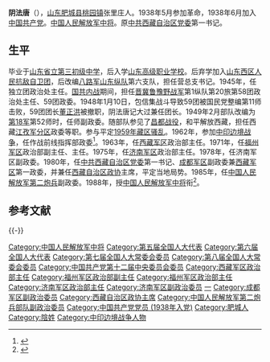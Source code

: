 '''阴法唐'''（{{bd|1922年|7月|||catIdx=}}），[[山东|山东]][[肥城县|肥城县]][[桃园镇_(肥城市)|桃园镇]]张里庄人。1938年5月参加革命，1938年6月加入[[中国共产党|中国共产党]]。[[中国人民解放军中将|中国人民解放军中将]]。原[[中共西藏自治区党委|中共西藏自治区党委]]第一书记。

==生平==
毕业于[[山东省立第三初级中学|山东省立第三初级中学]]，后入学[[山东高级职业学校|山东高级职业学校]]。后弃学加入[[山东|山东]][[西区人民抗敌自卫团|西区人民抗敌自卫团]]，后改编[[八路军|八路军]][[山东纵队|山东纵队]]第六支队，担任营总支书记。1945年，任独立团政治处主任。[[国共内战|国共内战]]期间，担任[[晋冀鲁豫野战军|晋冀鲁豫野战军]]第1纵队第20旅第58团政治处主任、59团政委。1948年1月10日，包信集战斗导致59团被国民党整编第11师击败，59团团长[[董正洪|董正洪]]被撤职，阴法唐记大过兼任团长。1949年2月部队改编为[[中国人民解放军第十八军|第18军]]第52师时，任师副政委。随部队参见了[[昌都战役|昌都战役]]，和平解放西藏，担任西藏[[江孜军分区|江孜军分区]]政委等职。参与平定[[1959年藏区骚乱|1959年藏区骚乱]]。1962年，参加[[中印边境战争|中印边境战争]]，任作战前线指挥部政委<ref>{{cite web|title=阴法唐讲述中印边界自卫反击战|url=http://phtv.ifeng.com/program/zgjy/201004/0405_5334_1595966.shtml|publisher=凤凰网|accessdate=2012-03-02|archive-date=2010-04-13|archive-url=https://web.archive.org/web/20100413125559/http://phtv.ifeng.com/program/zgjy/201004/0405_5334_1595966.shtml|dead-url=no}}</ref>。1963年，任[[西藏军区|西藏军区]]政治部主任。1971年，任[[福州军区|福州军区]]政治部副主任、主任。1975年，任[[济南军区|济南军区]]政治部主任。1978年，任济南军区副政委。1980年，任[[中共西藏自治区党委|中共西藏自治区党委]]第一书记、[[成都军区|成都军区]]副政委兼[[西藏军区|西藏军区]]第一政委，并兼任[[西藏自治区政协|西藏自治区政协]]主席，平定当地局势。1985年，任[[中国人民解放军第二炮兵|中国人民解放军第二炮兵]]副政委。1988年，授[[中国人民解放军中将|中国人民解放军中将]]衔<ref>{{cite web|author=徐剑|title=阴法唐与青藏铁路|url=http://www.globalview.cn/ReadNews.asp?NewsID=11699|publisher=环球视野|accessdate=2012-03-02|deadurl=yes|archiveurl=https://web.archive.org/web/20130620020714/http://globalview.cn/ReadNews.asp?NewsID=11699|archivedate=2013-06-20}}</ref>。

==参考文献==
{{Reflist|2}}

{{-}}
{{中华人民共和国西藏自治区正职领导人|nocat}}
{{Authority control}}
{{DEFAULTSORT:Y}}
[[Category:中国人民解放军中将|Category:中国人民解放军中将]]
[[Category:第五届全国人大代表|Category:第五届全国人大代表]]
[[Category:第六届全国人大代表|Category:第六届全国人大代表]]
[[Category:第七届全国人大常委会委员|Category:第七届全国人大常委会委员]]
[[Category:第八届全国人大常委会委员|Category:第八届全国人大常委会委员]]
[[Category:中国共产党第十二届中央委员会委员|Category:中国共产党第十二届中央委员会委员]]
[[Category:西藏军区政治部主任|Category:西藏军区政治部主任]]
[[Category:福州军区政治部副主任|Category:福州军区政治部副主任]]
[[Category:福州军区政治部主任|Category:福州军区政治部主任]]
[[Category:济南军区政治部主任|Category:济南军区政治部主任]]
[[Category:济南军区副政治委员|Category:济南军区副政治委员]]
[[Category:中共西藏自治区党委书记|一]]
[[Category:成都军区副政治委员|Category:成都军区副政治委员]]
[[Category:西藏自治区政协主席|Category:西藏自治区政协主席]]
[[Category:中国人民解放军第二炮兵部队副政治委员|Category:中国人民解放军第二炮兵部队副政治委员]]
[[Category:中国共产党党员_(1938年入党)|Category:中国共产党党员 (1938年入党)]]
[[Category:肥城人|Category:肥城人]]
[[Category:陰姓|Category:陰姓]]
[[Category:中印边境战争人物|Category:中印边境战争人物]]